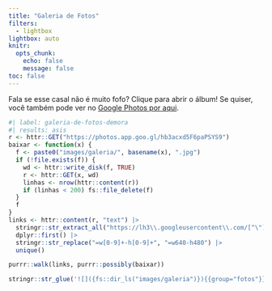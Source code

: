 ```yaml
---
title: "Galeria de Fotos"
filters:
  - lightbox
lightbox: auto
knitr:
  opts_chunk: 
    echo: false
    message: false
toc: false
---
```


Fala se esse casal não é muito fofo? Clique para abrir o álbum! Se quiser, você também pode ver no <a href="https://photos.app.goo.gl/hb3acxd5F6paPSYS9" target="_blank">Google Photos por aqui</a>.

::: {layout-ncol=6}

```r
#| label: galeria-de-fotos-demora
#| results: asis
r <- httr::GET("https://photos.app.goo.gl/hb3acxd5F6paPSYS9")
baixar <- function(x) {
  f <- paste0("images/galeria/", basename(x), ".jpg")
  if (!file.exists(f)) {
    wd <- httr::write_disk(f, TRUE)
    r <- httr::GET(x, wd)
    linhas <- nrow(httr::content(r))
    if (linhas < 200) fs::file_delete(f)
  }
  f
}
links <- httr::content(r, "text") |> 
  stringr::str_extract_all("https://lh3\\.googleusercontent\\.com/[^\"]+") |> 
  dplyr::first() |> 
  stringr::str_replace("=w[0-9]+-h[0-9]+", "=w640-h480") |> 
  unique()

purrr::walk(links, purrr::possibly(baixar))

stringr::str_glue('![]({fs::dir_ls("images/galeria")}){{group="fotos"}}\n\n')
```

:::


